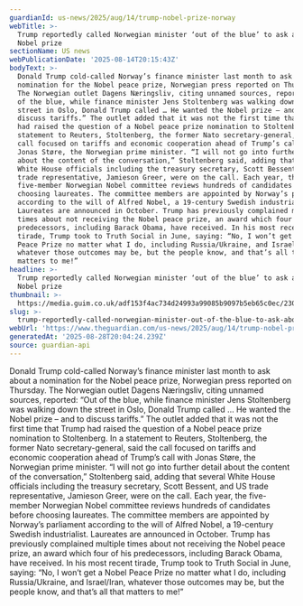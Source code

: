 ```yaml
---
guardianId: us-news/2025/aug/14/trump-nobel-prize-norway
webTitle: >-
  Trump reportedly called Norwegian minister ‘out of the blue’ to ask about
  Nobel prize
sectionName: US news
webPublicationDate: '2025-08-14T20:15:43Z'
bodyText: >-
  Donald Trump cold-called Norway’s finance minister last month to ask about a
  nomination for the Nobel peace prize, Norwegian press reported on Thursday.
  The Norwegian outlet Dagens Næringsliv, citing unnamed sources, reported: “Out
  of the blue, while finance minister Jens Stoltenberg was walking down the
  street in Oslo, Donald Trump called … He wanted the Nobel prize – and to
  discuss tariffs.” The outlet added that it was not the first time that Trump
  had raised the question of a Nobel peace prize nomination to Stoltenberg. In a
  statement to Reuters, Stoltenberg, the former Nato secretary-general, said the
  call focused on tariffs and economic cooperation ahead of Trump’s call with
  Jonas Støre, the Norwegian prime minister. “I will not go into further detail
  about the content of the conversation,” Stoltenberg said, adding that several
  White House officials including the treasury secretary, Scott Bessent, and US
  trade representative, Jamieson Greer, were on the call. Each year, the
  five-member Norwegian Nobel committee reviews hundreds of candidates before
  choosing laureates. The committee members are appointed by Norway’s parliament
  according to the will of Alfred Nobel, a 19-century Swedish industrialist.
  Laureates are announced in October. Trump has previously complained multiple
  times about not receiving the Nobel peace prize, an award which four of his
  predecessors, including Barack Obama, have received. In his most recent
  tirade, Trump took to Truth Social in June, saying: “No, I won’t get a Nobel
  Peace Prize no matter what I do, including Russia/Ukraine, and Israel/Iran,
  whatever those outcomes may be, but the people know, and that’s all that
  matters to me!”
headline: >-
  Trump reportedly called Norwegian minister ‘out of the blue’ to ask about
  Nobel prize
thumbnail: >-
  https://media.guim.co.uk/adf153f4ac734d24993a99085b9097b5eb65c0ec/230_0_2300_1840/500.jpg
slug: >-
  trump-reportedly-called-norwegian-minister-out-of-the-blue-to-ask-about-nobel-prize
webUrl: 'https://www.theguardian.com/us-news/2025/aug/14/trump-nobel-prize-norway'
generatedAt: '2025-08-28T20:04:24.239Z'
source: guardian-api
---
```

Donald Trump cold-called Norway’s finance minister last month to ask about a nomination for the Nobel peace prize, Norwegian press reported on Thursday. The Norwegian outlet Dagens Næringsliv, citing unnamed sources, reported: “Out of the blue, while finance minister Jens Stoltenberg was walking down the street in Oslo, Donald Trump called … He wanted the Nobel prize – and to discuss tariffs.” The outlet added that it was not the first time that Trump had raised the question of a Nobel peace prize nomination to Stoltenberg. In a statement to Reuters, Stoltenberg, the former Nato secretary-general, said the call focused on tariffs and economic cooperation ahead of Trump’s call with Jonas Støre, the Norwegian prime minister. “I will not go into further detail about the content of the conversation,” Stoltenberg said, adding that several White House officials including the treasury secretary, Scott Bessent, and US trade representative, Jamieson Greer, were on the call. Each year, the five-member Norwegian Nobel committee reviews hundreds of candidates before choosing laureates. The committee members are appointed by Norway’s parliament according to the will of Alfred Nobel, a 19-century Swedish industrialist. Laureates are announced in October. Trump has previously complained multiple times about not receiving the Nobel peace prize, an award which four of his predecessors, including Barack Obama, have received. In his most recent tirade, Trump took to Truth Social in June, saying: “No, I won’t get a Nobel Peace Prize no matter what I do, including Russia/Ukraine, and Israel/Iran, whatever those outcomes may be, but the people know, and that’s all that matters to me!”
